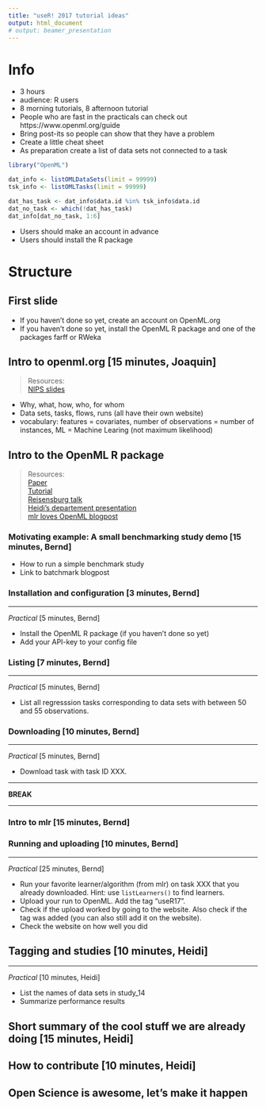 ```yaml
---
title: "useR! 2017 tutorial ideas"
output: html_document
# output: beamer_presentation
---
```



# Info

- 3 hours
- audience: R users
- 8 morning tutorials, 8 afternoon tutorial
- People who are fast in the practicals can check out https://www.openml.org/guide
- Bring post-its so people can show that they have a problem
- Create a little cheat sheet
- As preparation create a list of data sets not connected to a task
```r
library("OpenML")

dat_info <- listOMLDataSets(limit = 99999)
tsk_info <- listOMLTasks(limit = 99999)

dat_has_task <- dat_info$data.id %in% tsk_info$data.id
dat_no_task <- which(!dat_has_task)
dat_info[dat_no_task, 1:6]
```

- Users should make an account in advance
- Users should install the R package



# Structure

## First slide
- If you haven't done so yet, create an account on OpenML.org
- If you haven't done so yet, install the OpenML R package and one of the packages farff or RWeka

## Intro to openml.org [15 minutes, Joaquin]
> Resources:  
> [NIPS slides](https://github.com/openml/articles/blob/master/OpenML%20NIPS.pdf)

- Why, what, how, who, for whom
- Data sets, tasks, flows, runs (all have their own website)
- vocabulary: features = covariates, number of observations = number of instances, ML = Machine Learing (not maximum likelihood)




## Intro to the OpenML R package
> Resources:  
> [Paper](https://bitbucket.org/giuseppec/openml-r-paper/src)  
> [Tutorial](http://openml.github.io/openml-r/vignettes/OpenML.html)  
> [Reisensburg talk](https://bitbucket.org/giuseppec/openml-r-paper/src)  
> [Heidi's departement presentation](https://github.com/openml/articles/tree/master/slides/heidi_hittisau)  
> [mlr loves OpenML blogpost](http://mlr-org.github.io/mlr-loves-OpenML/)



### Motivating example: A small benchmarking study demo [15 minutes, Bernd]

- How to run a simple benchmark study
- Link to batchmark blogpost



### Installation and configuration [3 minutes, Bernd]

----

*Practical* [5 minutes, Bernd]

- Install the OpenML R package (if you haven't done so yet)
- Add your API-key to your config file



### Listing [7 minutes, Bernd]

----

*Practical* [5 minutes, Bernd]

- List all regresssion tasks corresponding to data sets with between 
  50 and 55 observations.



### Downloading [10 minutes, Bernd]

----

*Practical* [5 minutes, Bernd]

- Download task with task ID XXX.


----

**BREAK**

----

### Intro to mlr [15 minutes, Bernd]
### Running and uploading [10 minutes, Bernd]

----

*Practical* [25 minutes, Bernd]

- Run your favorite learner/algorithm (from mlr) on task XXX that you already downloaded.
Hint: use `listLearners()` to find learners.
- Upload your run to OpenML. Add the tag "useR17". 
- Check if the upload worked by going to the website. Also check if the tag was
  added (you can also still add it on the website). 
- Check the website on how well you did
  

## Tagging and studies [10 minutes, Heidi]

----

*Practical* [10 minutes, Heidi]

- List the names of data sets in study_14 
- Summarize performance results 


## Short summary of the cool stuff we are already doing [15 minutes, Heidi]

## How to contribute [10 minutes, Heidi]

## Open Science is awesome, let's make it happen
